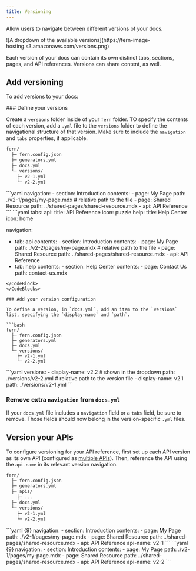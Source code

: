 ```yaml
---
title: Versioning
---
```


Allow users to navigate between different versions of your docs. 

<Frame>
![A dropdown of the available versions](https://fern-image-hosting.s3.amazonaws.com/versions.png)
</Frame>

Each version of your docs can contain its own distinct tabs, sections, pages, and API references. Versions can share content, as well. 

## Add versioning
To add versions to your docs:

<Steps>
### Define your versions

Create a `versions` folder inside of your `fern` folder. TO specify the contents of each version, add a `.yml` file to the `versions` folder to define the navigational structure of that version. Make sure to include the `navigation` and `tabs` properties, if applicable. 

```bash
fern/
  ├─ fern.config.json
  ├─ generators.yml
  ├─ docs.yml
  └─ versions/
    ├─ v2-1.yml
    └─ v2-2.yml
```

<CodeBlocks>
<CodeBlock title="versions/v2-1.yml">
```yaml
navigation: 
  - section: Introduction
    contents: 
      - page: My Page
        path: ./v2-1/pages/my-page.mdx  # relative path to the file
      - page: Shared Resource
        path: ../shared-pages/shared-resource.mdx
  - api: API Reference
```
</CodeBlock>
<CodeBlock title="versions/v2-2.yml">
```yaml
tabs: 
  api: 
    title: API Reference
    icon: puzzle
  help:
    title: Help Center
    icon: home
    
 navigation:
  - tab: api
     contents:
        - section: Introduction
           contents: 
              - page: My Page
                path: ./v2-2/pages/my-page.mdx # relative path to the file
              - page: Shared Resource
                path: ../shared-pages/shared-resource.mdx
        - api: API Reference
   - tab: help
      contents: 
         - section: Help Center
           contents: 
              - page: Contact Us
                 path: contact-us.mdx
```
</CodeBlock>
</CodeBlocks>

### Add your version configuration

To define a version, in `docs.yml`, add an item to the `versions` list, specifying the `display-name` and `path`. 

```bash
fern/
  ├─ fern.config.json
  ├─ generators.yml
  ├─ docs.yml
  └─ versions/
    ├─ v2-1.yml
    └─ v2-2.yml
```

<CodeBlock title="docs.yml">
```yaml
versions: 
  - display-name: v2.2          # shown in the dropdown
    path: ./versions/v2-2.yml   # relative path to the version file
  - display-name: v2.1
    path: ./versions/v2-1.yml
```
</CodeBlock>

### Remove extra `navigation` from `docs.yml`
If your `docs.yml` file includes a `navigation` field or a `tabs` field, be sure to remove. Those fields should now belong in the version-specific `.yml` files. 
</Steps>


## Version your APIs
To configure versioning for your API reference, first set up each API version as its own API (configured as [multiple APIs](/learn/api-definition/introduction/what-is-the-fern-folder#multiple-apis)). Then, reference the API using the `api-name` in its relevant version navigation. 

```bash
fern/
  ├─ fern.config.json
  ├─ generators.yml
  ├─ apis/
    ├─ ...
  ├─ docs.yml
  └─ versions/
    ├─ v2-1.yml
    └─ v2-2.yml
```

<CodeBlocks>
<CodeBlock title="versions/v2-1.yml">
```yaml {9}
navigation: 
  - section: Introduction
    contents: 
      - page: My Page
        path: ./v2-1/pages/my-page.mdx
      - page: Shared Resource
        path: ../shared-pages/shared-resource.mdx
  - api: API Reference
    api-name: v2-1
```
</CodeBlock>
<CodeBlock title="versions/v2-2.yml">
```yaml {9}
navigation: 
  - section: Introduction
    contents: 
      - page: My Page
        path: ./v2-1/pages/my-page.mdx
      - page: Shared Resource
        path: ../shared-pages/shared-resource.mdx
  - api: API Reference
    api-name: v2-2
```
</CodeBlock>
</CodeBlocks>